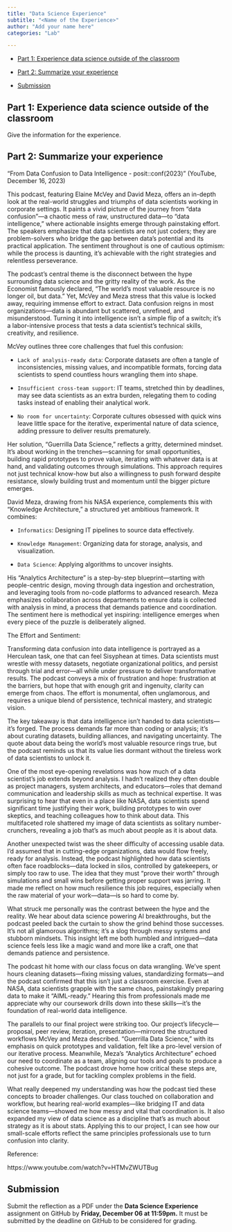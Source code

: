 ```yaml
---
title: "Data Science Experience"
subtitle: "<Name of the Experience>"
author: "Add your name here"
categories: "Lab"

---
```



-   [Part 1: Experience data science outside of the classroom](#part-1-experience-data-science-outside-of-the-classroom)

-   [Part 2: Summarize your experience](#part-2-summarize-your-experience)

-   [Submission](#submission)


## Part 1: Experience data science outside of the classroom {#part-1-experience-data-science-outside-of-the-classroom}

Give the information for the experience. 

## Part 2: Summarize your experience {#part-2-summarize-your-experience}

"From Data Confusion to Data Intelligence - posit::conf(2023)" (YouTube, December 16, 2023)

This podcast, featuring Elaine McVey and David Meza, offers an in-depth look at the real-world struggles and triumphs of data scientists working in corporate settings. It paints a vivid picture of the journey from "data confusion"—a chaotic mess of raw, unstructured data—to "data intelligence," where actionable insights emerge through painstaking effort. The speakers emphasize that data scientists are not just coders; they are problem-solvers who bridge the gap between data’s potential and its practical application. The sentiment throughout is one of cautious optimism: while the process is daunting, it’s achievable with the right strategies and relentless perseverance.

The podcast’s central theme is the disconnect between the hype surrounding data science and the gritty reality of the work. As the Economist famously declared, "The world’s most valuable resource is no longer oil, but data." Yet, McVey and Meza stress that this value is locked away, requiring immense effort to extract. Data confusion reigns in most organizations—data is abundant but scattered, unrefined, and misunderstood. Turning it into intelligence isn’t a simple flip of a switch; it’s a labor-intensive process that tests a data scientist’s technical skills, creativity, and resilience.

McVey outlines three core challenges that fuel this confusion:  

- `Lack of analysis-ready data`: Corporate datasets are often a tangle of inconsistencies, missing values, and incompatible formats, forcing data scientists to spend countless hours wrangling them into shape.

- `Insufficient cross-team support`: IT teams, stretched thin by deadlines, may see data scientists as an extra burden, relegating them to coding tasks instead of enabling their analytical work.

- `No room for uncertainty`: Corporate cultures obsessed with quick wins leave little space for the iterative, experimental nature of data science, adding pressure to deliver results prematurely.

Her solution, "Guerrilla Data Science," reflects a gritty, determined mindset. It’s about working in the trenches—scanning for small opportunities, building rapid prototypes to prove value, iterating with whatever data is at hand, and validating outcomes through simulations. This approach requires not just technical know-how but also a willingness to push forward despite resistance, slowly building trust and momentum until the bigger picture emerges.

David Meza, drawing from his NASA experience, complements this with "Knowledge Architecture," a structured yet ambitious framework. It combines:  

- `Informatics`: Designing IT pipelines to source data effectively.

- `Knowledge Management`: Organizing data for storage, analysis, and visualization.  

- `Data Science`: Applying algorithms to uncover insights.

His "Analytics Architecture" is a step-by-step blueprint—starting with people-centric design, moving through data ingestion and orchestration, and leveraging tools from no-code platforms to advanced research. Meza emphasizes collaboration across departments to ensure data is collected with analysis in mind, a process that demands patience and coordination. The sentiment here is methodical yet inspiring: intelligence emerges when every piece of the puzzle is deliberately aligned.

The Effort and Sentiment:

Transforming data confusion into data intelligence is portrayed as a Herculean task, one that can feel Sisyphean at times. Data scientists must wrestle with messy datasets, negotiate organizational politics, and persist through trial and error—all while under pressure to deliver transformative results. The podcast conveys a mix of frustration and hope: frustration at the barriers, but hope that with enough grit and ingenuity, clarity can emerge from chaos. The effort is monumental, often unglamorous, and requires a unique blend of persistence, technical mastery, and strategic vision.

The key takeaway is that data intelligence isn’t handed to data scientists—it’s forged. The process demands far more than coding or analysis; it’s about curating datasets, building alliances, and navigating uncertainty. The quote about data being the world’s most valuable resource rings true, but the podcast reminds us that its value lies dormant without the tireless work of data scientists to unlock it.


One of the most eye-opening revelations was how much of a data scientist’s job extends beyond analysis. I hadn’t realized they often double as project managers, system architects, and educators—roles that demand communication and leadership skills as much as technical expertise. It was surprising to hear that even in a place like NASA, data scientists spend significant time justifying their work, building prototypes to win over skeptics, and teaching colleagues how to think about data. This multifaceted role shattered my image of data scientists as solitary number-crunchers, revealing a job that’s as much about people as it is about data.

Another unexpected twist was the sheer difficulty of accessing usable data. I’d assumed that in cutting-edge organizations, data would flow freely, ready for analysis. Instead, the podcast highlighted how data scientists often face roadblocks—data locked in silos, controlled by gatekeepers, or simply too raw to use. The idea that they must "prove their worth" through simulations and small wins before getting proper support was jarring. It made me reflect on how much resilience this job requires, especially when the raw material of your work—data—is so hard to come by.

What struck me personally was the contrast between the hype and the reality. We hear about data science powering AI breakthroughs, but the podcast peeled back the curtain to show the grind behind those successes. It’s not all glamorous algorithms; it’s a slog through messy systems and stubborn mindsets. This insight left me both humbled and intrigued—data science feels less like a magic wand and more like a craft, one that demands patience and persistence.


The podcast hit home with our class focus on data wrangling. We’ve spent hours cleaning datasets—fixing missing values, standardizing formats—and the podcast confirmed that this isn’t just a classroom exercise. Even at NASA, data scientists grapple with the same chaos, painstakingly preparing data to make it "AIML-ready." Hearing this from professionals made me appreciate why our coursework drills down into these skills—it’s the foundation of real-world data intelligence.

The parallels to our final project were striking too. Our project’s lifecycle—proposal, peer review, iteration, presentation—mirrored the structured workflows McVey and Meza described. "Guerrilla Data Science," with its emphasis on quick prototypes and validation, felt like a pro-level version of our iterative process. Meanwhile, Meza’s "Analytics Architecture" echoed our need to coordinate as a team, aligning our tools and goals to produce a cohesive outcome. The podcast drove home how critical these steps are, not just for a grade, but for tackling complex problems in the field.

What really deepened my understanding was how the podcast tied these concepts to broader challenges. Our class touched on collaboration and workflow, but hearing real-world examples—like bridging IT and data science teams—showed me how messy and vital that coordination is. It also expanded my view of data science as a discipline that’s as much about strategy as it is about stats. Applying this to our project, I can see how our small-scale efforts reflect the same principles professionals use to turn confusion into clarity.

Reference:

https://www.youtube.com/watch?v=HTMvZWUTBug

## Submission {#submission}

Submit the reflection as a PDF under the **Data Science Experience** assignment on GitHub by **Friday, December 06 at 11:59pm.** It must be submitted by the deadline on GitHub to be considered for grading.